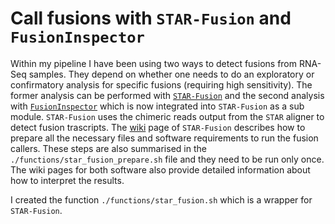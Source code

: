 # Call fusions with `STAR-Fusion` and `FusionInspector` {#ch:fusions}

Within my pipeline I have been using two ways to detect fusions from RNA-Seq samples. They depend on whether one needs to do an exploratory or confirmatory analysis for specific fusions (requiring high sensitivity). The former analysis can be performed with [`STAR-Fusion`](https://github.com/STAR-Fusion/STAR-Fusion/wiki) and the second analysis with [`FusionInspector`](https://github.com/FusionInspector/FusionInspector/wiki) which is now integrated into `STAR-Fusion` as a sub module. `STAR-Fusion` uses the chimeric reads output from the `STAR` aligner to detect fusion trascripts. The [wiki](https://github.com/STAR-Fusion/STAR-Fusion/wiki) page of `STAR-Fusion` describes how to prepare all the necessary files and software requirements to run the fusion callers. These steps are also summarised in the `./functions/star_fusion_prepare.sh` file and they need to be run only once. The wiki pages for both software also provide detailed information about how to interpret the results. 

I created the function `./functions/star_fusion.sh` which is a wrapper for `STAR-Fusion`. 